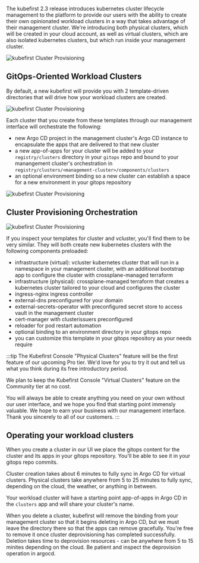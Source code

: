 The kubefirst 2.3 release introduces kubernetes cluster lifecycle management to the platform to provide our users with the ability
to create their own opinionated workload clusters in a way that takes advantage of their management cluster. We're introducing both
physical clusters, which will be created in your cloud account, as well as virtual clusters, which are also isolated kubernetes
clusters, but which run inside your management cluster.

![kubefirst Cluster Provisioning](../img/kubefirst/getting-started/cluster-creation.gif)

## GitOps-Oriented Workload Clusters

By default, a new kubefirst will provide you with 2 template-driven directories that will drive how your workload clusters are created.

![kubefirst Cluster Provisioning](../img/kubefirst/getting-started/cluster-template.png)

Each cluster that you create from these templates through our management interface will orchestrate the following:

- new Argo CD project in the management cluster's Argo CD instance to encapsulate the apps that are delivered to that new cluster
- a new app-of-apps for your cluster will be added to your `registry/clusters` directory in your `gitops` repo and bound to your manangement cluster's orchestration in `registry/clusters/<management-cluster>/components/clusters`
- an optional environment binding so a new cluster can establish a space for a new environment in your gitops repository

![kubefirst Cluster Provisioning](../img/kubefirst/getting-started/cluster-binding.png)

## Cluster Provisioning Orchestration

![kubefirst Cluster Provisioning](../img/kubefirst/getting-started/cluster-argocd.png)

If you inspect your templates for cluster and vcluster, you'll find them to be very similar. They will both create new kubernetes clusters with the following components preloaded:
- infrastructure (virtual): vcluster kubernetes cluster that will run in a namespace in your management cluster, with an additional bootstrap app to configure the cluster with crossplane-managed terraform
- infrastructure (physical): crossplane-managed terraform that creates a kubernetes cluster tailored to your cloud and configures the cluster
- ingress-nginx ingress controller
- external-dns preconfigured for your domain
- external-secrets-operator with preconfigured secret store to access vault in the management cluster
- cert-manager with clusterissuers preconfigured
- reloader for pod restart automation
- optional binding to an environment directory in your gitops repo
- you can customize this template in your gitops repository as your needs require

:::tip
The Kubefirst Console "Physical Clusters" feature will be the first feature of our upcoming Pro tier. We'd love for you to try it out and tell us what you think during its free introductory period.

We plan to keep the Kubefirst Console "Virtual Clusters" feature on the Community tier at no cost.

You will always be able to create anything you need on your own without our user interface, and we hope you find that starting point immensly valuable. We hope to earn your business with our management interface. Thank you sincerely to all of our customers.
:::

## Operating your workload clusters

When you create a cluster in our UI we place the gitops content for the cluster and its apps in your gitops repository. You'll be able to see it in your gitops repo commits.

Cluster creation takes about 6 minutes to fully sync in Argo CD for virtual clusters. Physical clusters take anywhere from 5 to 25 minutes to fully sync, depending on the cloud, the weather, or anything in between.

Your workload cluster will have a starting point app-of-apps in Argo CD in the `clusters` app and will share your cluster's name.

When you delete a cluster, kubefirst will remove the binding from your management cluster so that it begins deleting in Argo CD, but we must leave the directory there so that the apps can remove gracefully. You're free to remove it once cluster deprovisioning has completed successfully. Deletion takes time to deprovision resources - can be anywhere from 5 to 15 minites depending on the cloud. Be patient and inspect the deprovision operation in argocd.
